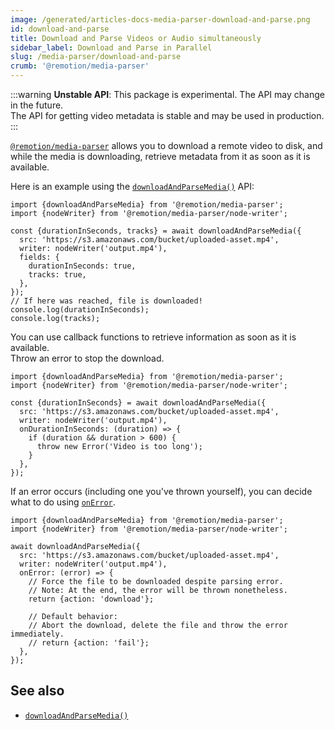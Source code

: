 ```yaml
---
image: /generated/articles-docs-media-parser-download-and-parse.png
id: download-and-parse
title: Download and Parse Videos or Audio simultaneously
sidebar_label: Download and Parse in Parallel
slug: /media-parser/download-and-parse
crumb: '@remotion/media-parser'
---
```


:::warning
**Unstable API**: This package is experimental. The API may change in the future.  
The API for getting video metadata is stable and may be used in production.
:::

[`@remotion/media-parser`](/docs/media-parser) allows you to download a remote video to disk, and while the media is downloading, retrieve metadata from it as soon as it is available.

Here is an example using the [`downloadAndParseMedia()`](/docs/media-parser/download-and-parse-media) API:

```tsx twoslash title="Download a file and get metadata"
import {downloadAndParseMedia} from '@remotion/media-parser';
import {nodeWriter} from '@remotion/media-parser/node-writer';

const {durationInSeconds, tracks} = await downloadAndParseMedia({
  src: 'https://s3.amazonaws.com/bucket/uploaded-asset.mp4',
  writer: nodeWriter('output.mp4'),
  fields: {
    durationInSeconds: true,
    tracks: true,
  },
});
// If here was reached, file is downloaded!
console.log(durationInSeconds);
console.log(tracks);
```

You can use callback functions to retrieve information as soon as it is available.  
Throw an error to stop the download.

```tsx twoslash title="Stop the download if the video is too long"
import {downloadAndParseMedia} from '@remotion/media-parser';
import {nodeWriter} from '@remotion/media-parser/node-writer';

const {durationInSeconds} = await downloadAndParseMedia({
  src: 'https://s3.amazonaws.com/bucket/uploaded-asset.mp4',
  writer: nodeWriter('output.mp4'),
  onDurationInSeconds: (duration) => {
    if (duration && duration > 600) {
      throw new Error('Video is too long');
    }
  },
});
```

If an error occurs (including one you've thrown yourself), you can decide what to do using [`onError`](/docs/media-parser/parse-and-download-media#onerror).

```tsx twoslash title="Continue download despite error"
import {downloadAndParseMedia} from '@remotion/media-parser';
import {nodeWriter} from '@remotion/media-parser/node-writer';

await downloadAndParseMedia({
  src: 'https://s3.amazonaws.com/bucket/uploaded-asset.mp4',
  writer: nodeWriter('output.mp4'),
  onError: (error) => {
    // Force the file to be downloaded despite parsing error.
    // Note: At the end, the error will be thrown nonetheless.
    return {action: 'download'};

    // Default behavior:
    // Abort the download, delete the file and throw the error immediately.
    // return {action: 'fail'};
  },
});
```

## See also

- [`downloadAndParseMedia()`](/docs/media-parser/download-and-parse-media)
